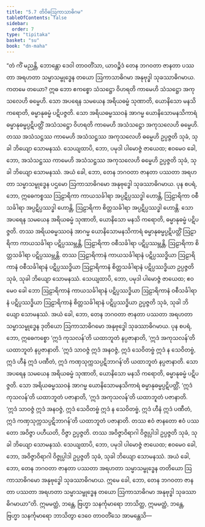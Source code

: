 ```yaml
---
title: "5.7 တိဝိဓဩကာသာဓိဂမ"
tableOfContents: false
sidebar:
  order: 7
type: "tipitaka"
basket: "su"
book: "dn-maha"
---
```



<DynamicBreadcrumb />

<Division number="288" book="dn-maha" e="ch" v="7" p="173">

<Paragraph number="633" book="dn-maha">
“တံ ကိံ မညန္တိ, ဘောန္တော ဒေဝါ တာဝတိံသာ, ယာဝဉ္စိဒံ တေန ဘဂဝတာ ဇာနတာ ပဿတာ အရဟတာ သမ္မာသမ္ဗုဒ္ဓေန တယော ဩကာသာဓိဂမာ အနုဗုဒ္ဓါ သုခဿာဓိဂမာယ. ကတမေ တယော? ဣဓ ဘော ဧကစ္စော သံသဋ္ဌော ဝိဟရတိ ကာမေဟိ သံသဋ္ဌော အကုသလေဟိ ဓမ္မေဟိ. သော အပရေန သမယေန အရိယဓမ္မံ သုဏာတိ, ယောနိသော မနသိ ကရောတိ, ဓမ္မာနုဓမ္မံ ပဋိပဇ္ဇတိ. သော အရိယဓမ္မဿဝနံ အာဂမ္မ ယောနိသောမနသိကာရံ ဓမ္မာနုဓမ္မပ္ပဋိပတ္တိံ အသံသဋ္ဌော ဝိဟရတိ ကာမေဟိ အသံသဋ္ဌော အကုသလေဟိ ဓမ္မေဟိ. တဿ အသံသဋ္ဌဿ ကာမေဟိ အသံသဋ္ဌဿ အကုသလေဟိ ဓမ္မေဟိ ဥပ္ပဇ္ဇတိ သုခံ, သုခါ ဘိယျော သောမနဿံ. သေယျထာပိ, ဘော, ပမုဒါ ပါမောဇ္ဇံ ဇာယေထ; ဧဝမေဝ ခေါ, ဘော, အသံသဋ္ဌဿ ကာမေဟိ အသံသဋ္ဌဿ အကုသလေဟိ ဓမ္မေဟိ ဥပ္ပဇ္ဇတိ သုခံ, သုခါ ဘိယျော သောမနဿံ. အယံ ခေါ, ဘော, တေန ဘဂဝတာ ဇာနတာ ပဿတာ အရဟတာ သမ္မာသမ္ဗုဒ္ဓေန ပဌမော ဩကာသာဓိဂမော အနုဗုဒ္ဓေါ သုခဿာဓိဂမာယ.
</Paragraph>

<Paragraph number="634" book="dn-maha">
ပုန စပရံ, ဘော, ဣဓေကစ္စဿ ဩဠာရိကာ ကာယသင်္ခါရာ အပ္ပဋိပ္ပဿဒ္ဓါ ဟောန္တိ, ဩဠာရိကာ ဝစီသင်္ခါရာ အပ္ပဋိပ္ပဿဒ္ဓါ ဟောန္တိ, ဩဠာရိကာ စိတ္တသင်္ခါရာ အပ္ပဋိပ္ပဿဒ္ဓါ ဟောန္တိ. သော အပရေန သမယေန အရိယဓမ္မံ သုဏာတိ, ယောနိသော မနသိ ကရောတိ, ဓမ္မာနုဓမ္မံ ပဋိပဇ္ဇတိ. တဿ အရိယဓမ္မဿဝနံ အာဂမ္မ ယောနိသောမနသိကာရံ ဓမ္မာနုဓမ္မပ္ပဋိပတ္တိံ ဩဠာရိကာ ကာယသင်္ခါရာ ပဋိပ္ပဿမ္ဘန္တိ, ဩဠာရိကာ ဝစီသင်္ခါရာ ပဋိပ္ပဿမ္ဘန္တိ, ဩဠာရိကာ စိတ္တသင်္ခါရာ ပဋိပ္ပဿမ္ဘန္တိ. တဿ ဩဠာရိကာနံ ကာယသင်္ခါရာနံ ပဋိပ္ပဿဒ္ဓိယာ ဩဠာရိကာနံ ဝစီသင်္ခါရာနံ ပဋိပ္ပဿဒ္ဓိယာ ဩဠာရိကာနံ စိတ္တသင်္ခါရာနံ ပဋိပ္ပဿဒ္ဓိယာ ဥပ္ပဇ္ဇတိ သုခံ, သုခါ ဘိယျော သောမနဿံ. သေယျထာပိ, ဘော, ပမုဒါ ပါမောဇ္ဇံ ဇာယေထ; ဧဝမေဝ ခေါ ဘော ဩဠာရိကာနံ ကာယသင်္ခါရာနံ ပဋိပ္ပဿဒ္ဓိယာ ဩဠာရိကာနံ ဝစီသင်္ခါရာနံ ပဋိပ္ပဿဒ္ဓိယာ ဩဠာရိကာနံ စိတ္တသင်္ခါရာနံ ပဋိပ္ပဿဒ္ဓိယာ ဥပ္ပဇ္ဇတိ သုခံ, သုခါ ဘိယျော သောမနဿံ. အယံ ခေါ, ဘော, တေန ဘဂဝတာ ဇာနတာ ပဿတာ အရဟတာ သမ္မာသမ္ဗုဒ္ဓေန ဒုတိယော ဩကာသာဓိဂမော အနုဗုဒ္ဓေါ သုခဿာဓိဂမာယ.
</Paragraph>

<Paragraph number="635" book="dn-maha">
ပုန စပရံ, ဘော, ဣဓေကစ္စော ‘ဣဒံ ကုသလန်’တိ ယထာဘူတံ နပ္ပဇာနာတိ, ‘ဣဒံ အကုသလန်’တိ ယထာဘူတံ နပ္ပဇာနာတိ. ‘ဣဒံ သာဝဇ္ဇံ ဣဒံ အနဝဇ္ဇံ, ဣဒံ သေဝိတဗ္ဗံ ဣဒံ န သေဝိတဗ္ဗံ, ဣဒံ ဟီနံ ဣဒံ ပဏီတံ, ဣဒံ ကဏှသုက္ကသပ္ပဋိဘာဂန်’တိ ယထာဘူတံ နပ္ပဇာနာတိ. သော အပရေန သမယေန အရိယဓမ္မံ သုဏာတိ, ယောနိသော မနသိ ကရောတိ, ဓမ္မာနုဓမ္မံ ပဋိပဇ္ဇတိ. သော အရိယဓမ္မဿဝနံ အာဂမ္မ ယောနိသောမနသိကာရံ ဓမ္မာနုဓမ္မပ္ပဋိပတ္တိံ, ‘ဣဒံ ကုသလန်’တိ ယထာဘူတံ ပဇာနာတိ, ‘ဣဒံ အကုသလန်’တိ ယထာဘူတံ ပဇာနာတိ. ‘ဣဒံ သာဝဇ္ဇံ ဣဒံ အနဝဇ္ဇံ, ဣဒံ သေဝိတဗ္ဗံ ဣဒံ န သေဝိတဗ္ဗံ, ဣဒံ ဟီနံ ဣဒံ ပဏီတံ, ဣဒံ ကဏှသုက္ကသပ္ပဋိဘာဂန်’တိ ယထာဘူတံ ပဇာနာတိ. တဿ ဧဝံ ဇာနတော ဧဝံ ပဿတော အဝိဇ္ဇာ ပဟီယတိ, ဝိဇ္ဇာ ဥပ္ပဇ္ဇတိ. တဿ အဝိဇ္ဇာဝိရာဂါ ဝိဇ္ဇုပ္ပါဒါ ဥပ္ပဇ္ဇတိ သုခံ, သုခါ ဘိယျော သောမနဿံ. သေယျထာပိ, ဘော, ပမုဒါ ပါမောဇ္ဇံ ဇာယေထ; ဧဝမေဝ ခေါ, ဘော, အဝိဇ္ဇာဝိရာဂါ ဝိဇ္ဇုပ္ပါဒါ ဥပ္ပဇ္ဇတိ သုခံ, သုခါ ဘိယျော သောမနဿံ. အယံ ခေါ, ဘော, တေန ဘဂဝတာ ဇာနတာ ပဿတာ အရဟတာ သမ္မာသမ္ဗုဒ္ဓေန တတိယော ဩကာသာဓိဂမော အနုဗုဒ္ဓေါ သုခဿာဓိဂမာယ. ဣမေ ခေါ, ဘော, တေန ဘဂဝတာ ဇာနတာ ပဿတာ အရဟတာ သမ္မာသမ္ဗုဒ္ဓေန တယော ဩကာသာဓိဂမာ အနုဗုဒ္ဓါ သုခဿာဓိဂမာယာ”တိ. ဣမမတ္ထံ, ဘန္တေ, ဗြဟ္မာ သနင်္ကုမာရော ဘာသိတ္ထ, ဣမမတ္ထံ, ဘန္တေ, ဗြဟ္မာ သနင်္ကုမာရော ဘာသိတွာ ဒေဝေ တာဝတိံသေ အာမန္တေသိ—
</Paragraph>
</Division>